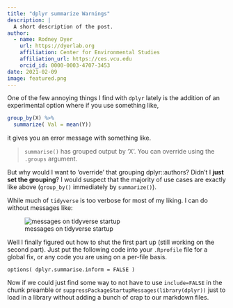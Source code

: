 ```yaml
---
title: "dplyr summarize Warnings"
description: |
  A short description of the post.
author:
  - name: Rodney Dyer
    url: https://dyerlab.org
    affiliation: Center for Environmental Studies
    affiliation_url: https://ces.vcu.edu
    orcid_id: 0000-0003-4707-3453
date: 2021-02-09
image: featured.png
---
```



One of the few annoying things I find with `dplyr` lately is the addition of an experimental option where if you use something like, 

```r
group_by(X) %>% 
  summarize( Val = mean(Y))
``` 

it gives you an error message with something like.

> `summarise()` has grouped output by 'X'. You can override using the `.groups` argument.

But why would I want to 'override' that grouping dplyr::authors?  Didn't I **just set the grouping**?  I would suspect that the majority of use cases are exactly like above (`group_by()` immediately by `summarize()`).  

While much of `tidyverse` is too verbose for most of my liking.  I can do without messages like:

![messages on tidyverse startup](featured.png)

Well I finally figured out how to shut the first part up (still working on the second part). 
Just put the following code into your `.Rprofile` file for a global fix, or any code you are using on a per-file basis.

```
options( dplyr.summarise.inform = FALSE )
```

Now if we could just find some way to not have to use `include=FALSE` in the chunk preamble or `suppressPackageStartupMessages(library(dplyr))` just to load in a library without adding a bunch of crap to our markdown files.



 
 
 
